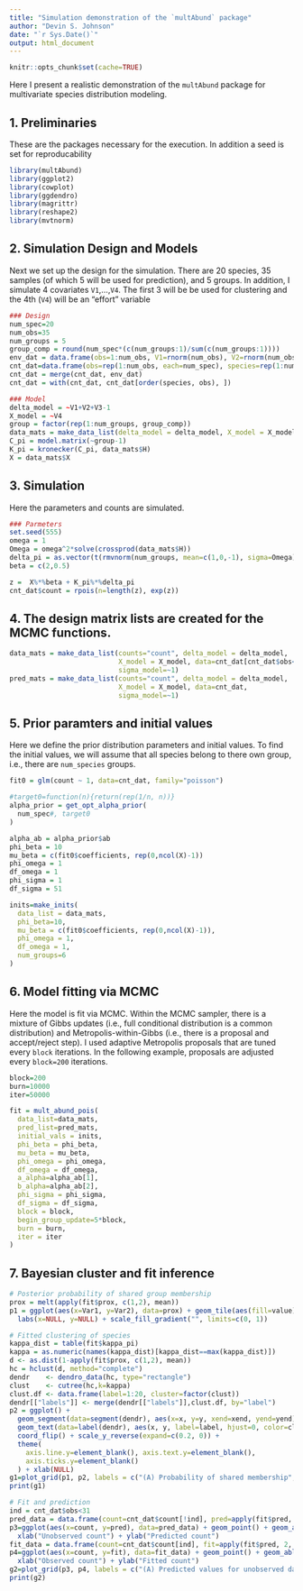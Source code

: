 ```yaml
---
title: "Simulation demonstration of the `multAbund` package"
author: "Devin S. Johnson"
date: "`r Sys.Date()`"
output: html_document
---
```

```r
knitr::opts_chunk$set(cache=TRUE)
```

Here I present a realistic demonstration of the `multAbund` package for multivariate species distribution modeling.

## 1. Preliminaries

These are the packages necessary for the execution. In addition a seed is set for reproducability 

```r
library(multAbund)
library(ggplot2)
library(cowplot)
library(ggdendro)
library(magrittr)
library(reshape2)
library(mvtnorm)
```

## 2. Simulation Design and Models

Next we set up the design for the simulation. There are 20 species, 35 samples (of which 5 will be used for prediction), and 5 groups. In addition, I simulate 4 covariates `V1`,...,`V4`. The first 3 will be be used for clustering and the 4th (`V4`) will be an "effort" variable

```r
### Design
num_spec=20
num_obs=35
num_groups = 5
group_comp = round(num_spec*(c(num_groups:1)/sum(c(num_groups:1))))
env_dat = data.frame(obs=1:num_obs, V1=rnorm(num_obs), V2=rnorm(num_obs), V3=rnorm(num_obs), V4=rnorm(num_obs))
cnt_dat=data.frame(obs=rep(1:num_obs, each=num_spec), species=rep(1:num_spec, num_obs), count=NA)
cnt_dat = merge(cnt_dat, env_dat)
cnt_dat = with(cnt_dat, cnt_dat[order(species, obs), ])
```

```r
### Model
delta_model = ~V1+V2+V3-1
X_model = ~V4
group = factor(rep(1:num_groups, group_comp))
data_mats = make_data_list(delta_model = delta_model, X_model = X_model, data=cnt_dat, sigma_model=~1)
C_pi = model.matrix(~group-1) 
K_pi = kronecker(C_pi, data_mats$H)
X = data_mats$X
```

## 3. Simulation

Here the parameters and counts are simulated. 

```r
### Parmeters
set.seed(555)
omega = 1
Omega = omega^2*solve(crossprod(data_mats$H))
delta_pi = as.vector(t(rmvnorm(num_groups, mean=c(1,0,-1), sigma=Omega)))
beta = c(2,0.5)

z =  X%*%beta + K_pi%*%delta_pi 
cnt_dat$count = rpois(n=length(z), exp(z))
```

## 4. The design matrix lists are created for the MCMC functions.

```r
data_mats = make_data_list(counts="count", delta_model = delta_model, 
                           X_model = X_model, data=cnt_dat[cnt_dat$obs<31,], 
                           sigma_model=~1)
pred_mats = make_data_list(counts="count", delta_model = delta_model, 
                           X_model = X_model, data=cnt_dat, 
                           sigma_model=~1)
```

## 5. Prior paramters and initial values

Here we define the prior distribution parameters and initial values. To find the initial values, we will assume that all species belong to there own group, i.e., there are `num_species` groups. 

```r
fit0 = glm(count ~ 1, data=cnt_dat, family="poisson")

#target0=function(n){return(rep(1/n, n))}
alpha_prior = get_opt_alpha_prior(
  num_spec#, target0
)

alpha_ab = alpha_prior$ab
phi_beta = 10
mu_beta = c(fit0$coefficients, rep(0,ncol(X)-1))
phi_omega = 1
df_omega = 1
phi_sigma = 1
df_sigma = 51

inits=make_inits(
  data_list = data_mats,
  phi_beta=10, 
  mu_beta = c(fit0$coefficients, rep(0,ncol(X)-1)), 
  phi_omega = 1, 
  df_omega = 1,
  num_groups=6
)
```

## 6. Model fitting via MCMC

Here the model is fit via MCMC. Within the MCMC sampler, there is a mixture of Gibbs updates (i.e., full conditional distribution is a common distribution) and Metropolis-within-Gibbs (i.e., there is a proposal and accept/reject step). I used adaptive Metropolis proposals that are tuned every `block` iterations. In the following example, proposals are adjusted every `block=200` iterations.

```r
block=200
burn=10000
iter=50000

fit = mult_abund_pois(
  data_list=data_mats,
  pred_list=pred_mats,
  initial_vals = inits,
  phi_beta = phi_beta, 
  mu_beta = mu_beta, 
  phi_omega = phi_omega, 
  df_omega = df_omega,
  a_alpha=alpha_ab[1],
  b_alpha=alpha_ab[2],
  phi_sigma = phi_sigma,
  df_sigma = df_sigma,
  block = block, 
  begin_group_update=5*block,
  burn = burn, 
  iter = iter
) 
```

## 7. Bayesian cluster and fit inference

```r
# Posterior probability of shared group membership
prox = melt(apply(fit$prox, c(1,2), mean))
p1 = ggplot(aes(x=Var1, y=Var2), data=prox) + geom_tile(aes(fill=value)) + labs(x=NULL, y=NULL) +
  labs(x=NULL, y=NULL) + scale_fill_gradient("", limits=c(0, 1))

# Fitted clustering of species
kappa_dist = table(fit$kappa_pi)
kappa = as.numeric(names(kappa_dist)[kappa_dist==max(kappa_dist)])
d <- as.dist(1-apply(fit$prox, c(1,2), mean))
hc = hclust(d, method="complete") 
dendr    <- dendro_data(hc, type="rectangle") 
clust    <- cutree(hc,k=kappa)                   
clust.df <- data.frame(label=1:20, cluster=factor(clust))
dendr[["labels"]] <- merge(dendr[["labels"]],clust.df, by="label")
p2 = ggplot() + 
  geom_segment(data=segment(dendr), aes(x=x, y=y, xend=xend, yend=yend)) + 
  geom_text(data=label(dendr), aes(x, y, label=label, hjust=0, color=cluster), size=5) +
  coord_flip() + scale_y_reverse(expand=c(0.2, 0)) +
  theme(
    axis.line.y=element_blank(), axis.text.y=element_blank(), 
    axis.ticks.y=element_blank()
  ) + xlab(NULL)
g1=plot_grid(p1, p2, labels = c("(A) Probability of shared membership", "(B) Estimated clusters"), hjust=0, ncol=1)
print(g1)

# Fit and prediction
ind = cnt_dat$obs<31
pred_data = data.frame(count=cnt_dat$count[!ind], pred=apply(fit$pred, 2, median)[!ind])
p3=ggplot(aes(x=count, y=pred), data=pred_data) + geom_point() + geom_abline(a=0,b=1) + 
  xlab("Unobserved count") + ylab("Predicted count") 
fit_data = data.frame(count=cnt_dat$count[ind], fit=apply(fit$pred, 2, median)[ind])
p4=ggplot(aes(x=count, y=fit), data=fit_data) + geom_point() + geom_abline(a=0,b=1) + 
  xlab("Observed count") + ylab("Fitted count") 
g2=plot_grid(p3, p4, labels = c("(A) Predicted values for unobserved data", "(B) Fitted vlues for observed data"), hjust=0, ncol=1)
print(g2)
```